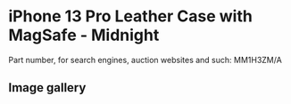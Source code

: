 # iPhone 13 Pro Leather Case with MagSafe - Midnight

Part number, for search engines, auction websites and such: MM1H3ZM/A

## Image gallery

<div style={{ width: "768px" }}>
  <GalleryComponent
    images={[
      {
        original: "/everysource/MM1H3",
        thumbnail: "/everypreview/MM1H3",
      },
      {
        original: "/everysource/MM1H3_AV1",
        thumbnail: "/everypreview/MM1H3_AV1",
      },
      {
        original: "/everysource/MM1H3_AV2",
        thumbnail: "/everypreview/MM1H3_AV2",
      },
      {
        original: "/everysource/MM1H3_AV3",
        thumbnail: "/everypreview/MM1H3_AV3",
      },
      {
        original: "/everysource/MM1H3_AV4",
        thumbnail: "/everypreview/MM1H3_AV4",
      },
      {
        original: "/everysource/MM1H3_AV5",
        thumbnail: "/everypreview/MM1H3_AV5",
      },
      {
        original: "/everysource/MM1H3_AV6",
        thumbnail: "/everypreview/MM1H3_AV6",
      }
    ]}
  />
</div>